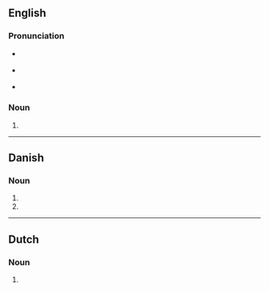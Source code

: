 {{also|controllers'}}

==English==

===Pronunciation===
* {{a|RP}} {{IPA|en|/kənˈtɹəʊləz/}}
* {{a|GA}} {{IPA|en|/kənˈtɹoʊlɚz/}}
* {{hyphenation|en|con|trol|lers}}

===Noun===
{{head|en|noun form}}
# {{plural of|en|controller}}

----

==Danish==

===Noun===
{{head|da|noun form}}
# {{indefinite plural of|da|controller}}
# {{inflection of|da|controller||indef|gen|s}}

----

==Dutch==

===Noun===
{{head|nl|noun plural form}}

# {{plural of|nl|controller}}